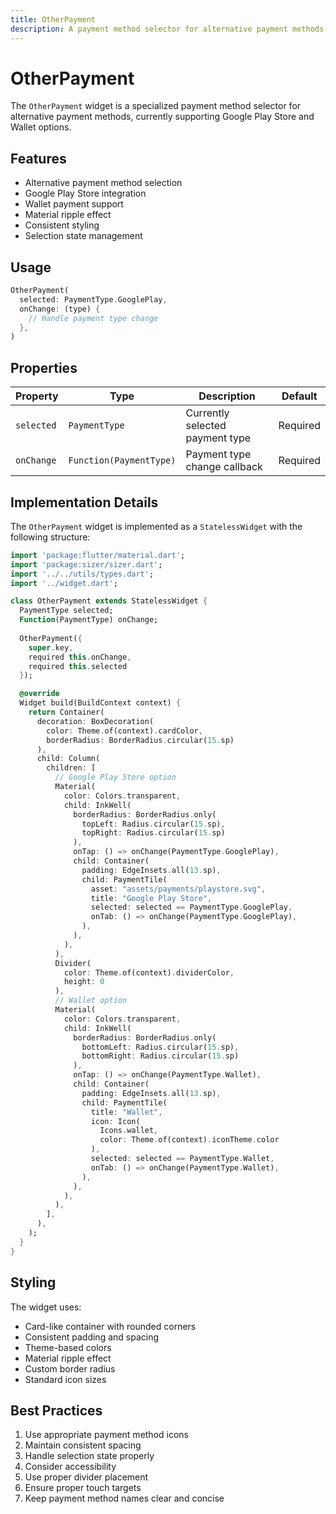 ```yaml
---
title: OtherPayment
description: A payment method selector for alternative payment methods like Google Play Store and Wallet
---
```



# OtherPayment

The `OtherPayment` widget is a specialized payment method selector for alternative payment methods, currently supporting Google Play Store and Wallet options.

## Features

- Alternative payment method selection
- Google Play Store integration
- Wallet payment support
- Material ripple effect
- Consistent styling
- Selection state management

## Usage

```dart
OtherPayment(
  selected: PaymentType.GooglePlay,
  onChange: (type) {
    // Handle payment type change
  },
)
```

## Properties

| Property | Type | Description | Default |
|----------|------|-------------|---------|
| `selected` | `PaymentType` | Currently selected payment type | Required |
| `onChange` | `Function(PaymentType)` | Payment type change callback | Required |

## Implementation Details

The `OtherPayment` widget is implemented as a `StatelessWidget` with the following structure:

```dart
import 'package:flutter/material.dart';
import 'package:sizer/sizer.dart';
import '../../utils/types.dart';
import '../widget.dart';

class OtherPayment extends StatelessWidget {
  PaymentType selected;
  Function(PaymentType) onChange;
  
  OtherPayment({
    super.key, 
    required this.onChange, 
    required this.selected 
  });

  @override
  Widget build(BuildContext context) {
    return Container(
      decoration: BoxDecoration(
        color: Theme.of(context).cardColor,
        borderRadius: BorderRadius.circular(15.sp)
      ),
      child: Column(
        children: [
          // Google Play Store option
          Material(
            color: Colors.transparent,
            child: InkWell(
              borderRadius: BorderRadius.only(
                topLeft: Radius.circular(15.sp), 
                topRight: Radius.circular(15.sp)
              ),
              onTap: () => onChange(PaymentType.GooglePlay),
              child: Container(
                padding: EdgeInsets.all(13.sp),
                child: PaymentTile(
                  asset: "assets/payments/playstore.svg",
                  title: "Google Play Store",
                  selected: selected == PaymentType.GooglePlay,
                  onTab: () => onChange(PaymentType.GooglePlay),
                ),
              ),
            ),
          ),
          Divider(
            color: Theme.of(context).dividerColor, 
            height: 0
          ),
          // Wallet option
          Material(
            color: Colors.transparent,
            child: InkWell(
              borderRadius: BorderRadius.only(
                bottomLeft: Radius.circular(15.sp), 
                bottomRight: Radius.circular(15.sp)
              ),
              onTap: () => onChange(PaymentType.Wallet),
              child: Container(
                padding: EdgeInsets.all(13.sp),
                child: PaymentTile(
                  title: "Wallet",
                  icon: Icon(
                    Icons.wallet, 
                    color: Theme.of(context).iconTheme.color
                  ),
                  selected: selected == PaymentType.Wallet,
                  onTab: () => onChange(PaymentType.Wallet),
                ),
              ),
            ),
          ),
        ],
      ),
    );
  }
}
```

## Styling

The widget uses:
- Card-like container with rounded corners
- Consistent padding and spacing
- Theme-based colors
- Material ripple effect
- Custom border radius
- Standard icon sizes

## Best Practices

1. Use appropriate payment method icons
2. Maintain consistent spacing
3. Handle selection state properly
4. Consider accessibility
5. Use proper divider placement
6. Ensure proper touch targets
7. Keep payment method names clear and concise 